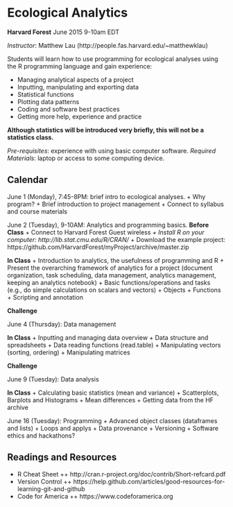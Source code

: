 Ecological Analytics
====================

**Harvard Forest**
June 2015
9-10am EDT

*Instructor*: Matthew Lau (http://people.fas.harvard.edu/~matthewklau)

Students will learn how to use programming for ecological analyses
using the R programming language and gain experience:

+ Managing analytical aspects of a project
+ Inputting, manipulating and exporting data
+ Statistical functions
+ Plotting data patterns
+ Coding and software best practices
+ Getting more help, experience and practice

**Although statistics will be introduced very
briefly, this will not be a statistics class.**

*Pre-requisites*: experience with using basic computer software.
*Required Materials*: laptop or access to some computing device.


Calendar
--------

June 1 (Monday), 7:45-8PM: brief intro to ecological analyses.
+ Why program? 
+ Brief introduction to project management
+ Connect to syllabus and course materials

June 2 (Tuesday), 9-10AM: Analytics and programming basics.
**Before Class**
+ Connect to Harvard Forest Guest wireless*
+ Install R on your computer: http://lib.stat.cmu.edu/R/CRAN/*
+ Download the example project: https://github.com/HarvardForest/myProject/archive/master.zip

**In Class**
+ Introduction to analytics, the usefulness of programming and R
+ Present the overarching framework of analytics for a project
(document organization, task scheduling, data management, analytics
management, keeping an analytics notebook)
+ Basic functions/operations and tasks (e.g., do simple calculations
on scalars and vectors)
+ Objects
+ Functions
+ Scripting and annotation

**Challenge**

June 4 (Thursday): Data management

**In Class**
+ Inputting and managing data overview
+ Data structure and spreadsheets
+ Data reading functions (read.table)
+ Manipulating vectors (sorting, ordering)
+ Manipulating matrices

**Challenge**

June 9 (Tuesday): Data analysis

**In Class**
+ Calculating basic statistics (mean and variance)
+ Scatterplots, Barplots and Histograms
+ Mean differences
+ Getting data from the HF archive

June 16 (Tuesday): Programming
+ Advanced object classes (dataframes and lists)
+ Loops and applys
+ Data provenance
+ Versioning
+ Software ethics and hackathons?

Readings and Resources
----------------------
+ R Cheat Sheet
++ http://cran.r-project.org/doc/contrib/Short-refcard.pdf
+ Version Control
++ https://help.github.com/articles/good-resources-for-learning-git-and-github
+ Code for America
++ https://www.codeforamerica.org
